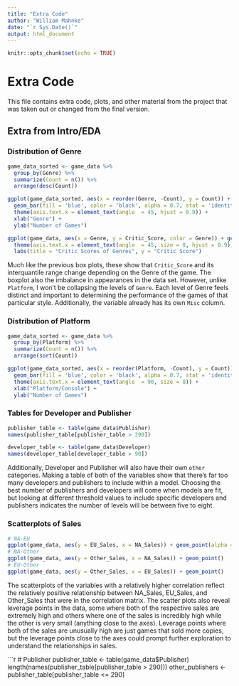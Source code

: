 ```yaml
---
title: "Extra Code"
author: "William Mahnke"
date: "`r Sys.Date()`"
output: html_document
---
```


```r
knitr::opts_chunk$set(echo = TRUE)
```

# Extra Code
This file contains extra code, plots, and other material from the project that was taken out or changed from the final version.

## Extra from Intro/EDA

### Distribution of Genre

```r
game_data_sorted <- game_data %>%
  group_by(Genre) %>%
  summarize(Count = n()) %>%
  arrange(desc(Count))

ggplot(game_data_sorted, aes(x = reorder(Genre, -Count), y = Count)) +
  geom_bar(fill = 'blue', color = 'black', alpha = 0.7, stat = 'identity') +
  theme(axis.text.x = element_text(angle  = 45, hjust = 0.9)) + 
  xlab("Genre") +
  ylab("Number of Games")

ggplot(game_data, aes(x = Genre, y = Critic_Score, color = Genre)) + geom_boxplot() + geom_jitter(alpha = 0.1) +
  theme(axis.text.x = element_text(angle  = 45, size = 8, hjust = 0.9)) +
  labs(title = "Critic Scores of Genres", y = "Critic Score") 
```

Much like the previous box plots, these show that `Critic_Score` and its interquantile range change depending on the Genre of the game. The boxplot also the imbalance in appearances in the data set. However, unlike `Platform`, I won't be collapsing the levels of `Genre`. Each level of Genre feels distinct and important to determining the performance of the games of that particular style. Additionally, the variable already has its own `Misc` column. 

### Distribution of Platform 

```r
game_data_sorted <- game_data %>%
  group_by(Platform) %>%
  summarize(Count = n()) %>%
  arrange(sort(Count))

ggplot(game_data_sorted, aes(x = reorder(Platform, -Count), y = Count)) +
  geom_bar(fill = 'blue', color = 'black', alpha = 0.7, stat = 'identity') +
  theme(axis.text.x = element_text(angle  = 90, size = 8)) + 
  xlab("Platform/Console") +
  ylab("Number of Games")
```

### Tables for Developer and Publisher

```r
publisher_table <- table(game_data$Publisher)
names(publisher_table[publisher_table > 290])

developer_table <- table(game_data$Developer)
names(developer_table[developer_table > 90])
```

Additionally, Developer and Publisher will also have their own `other` categories. Making a table of both of the variables show that there's far too many developers and publishers to include within a model. Choosing the best number of publishers and developers will come when models are fit, but looking at different threshold values to include specific developers and publishers indicates the number of levels will be between five to eight.

### Scatterplots of Sales

```r
# NA-EU 
ggplot(game_data, aes(y = EU_Sales, x = NA_Sales)) + geom_point(alpha = 0.2)
# NA-Other
ggplot(game_data, aes(y = Other_Sales, x = NA_Sales)) + geom_point()
# EU-Other
ggplot(game_data, aes(y = Other_Sales, x = EU_Sales)) + geom_point()
```

The scatterplots of the variables with a relatively higher correlation reflect the relatively positive relationship between NA_Sales, EU_Sales, and Other_Sales that were in the correlation matrix. The scatter plots also reveal leverage points in the data, some where both of the respective sales are extremely high and others where one of the sales is incredibly high while the other is very small (anything close to the axes). Leverage points where both of the sales are unusually high are just games that sold more copies, but the leverage points close to the axes could prompt further exploration to understand the relationships in sales.

```r
# Publisher
publisher_table <- table(game_data$Publisher)
length(names(publisher_table[publisher_table > 290]))
other_publishers <- publisher_table[publisher_table <= 290]
